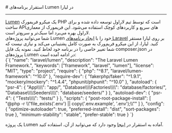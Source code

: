 

<Layout>
<Head>
<title>مستندات استقرار برنامه‌های Lumen - لیارا</title>
<meta property="og:title" content="مستندات خدمات رایانش ابری لیارا" />
<meta property="og:description" content="مستندات مربوط به استقرار Lumen در پلتفرم Laravel در لیارا"  />
</Head>
# استقرار برنامه‌های Lumen در لیارا
<hr className="mb-2" />
<a className="text-[#2196f3] " href="https://lumen.laravel.com/">Lumen</a> یک میکرو فریمورک PHP است که توسط تیم لاراول توسعه داده شده و برای ساخت APIهای سریع و کاربردهای کوچک استفاده می‌شود. این فریمورک از معماری لاراول بهره می‌برد اما سبک‌تر و سریع‌تر است.


<div className='h-2' />
شما می‌توانید پروژه‌های Lumen خود را با <a href="../../how-tos/create-app" className="text-[#2196f3] ">ایجاد برنامه‌های Laravel</a> بر روی لیارا مستقر کنید. لیارا، از این میکرو فریم‌ورک به صورت کامل پشتیبانی می‌کند و نیازی 
نیست که شما تغییر خاصی را در برنامه خود لحاظ کنید. نمونه یک فایل <Important>composer.json</Important> در پروژه‌های Lumen در ادامه آمده است:
<div className="h-2" />
<div dir='ltr'>
    <Highlight className="json">
        {`{
    "name": "laravel/lumen",
    "description": "The Laravel Lumen Framework.",
    "keywords": ["framework", "laravel", "lumen"],
    "license": "MIT",
    "type": "project",
    "require": {
        "php": "^8.1",
        "laravel/lumen-framework": "^10.0"
    },
    "require-dev": {
        "fakerphp/faker": "^1.9.1",
        "mockery/mockery": "^1.4.4",
        "phpunit/phpunit": "^10.0"
    },
    "autoload": {
        "psr-4": {
            "App\\\\": "app/",
            "Database\\\\Factories\\\\": "database/factories/",
            "Database\\\\Seeders\\\\": "database/seeders/"
        }
    },
    "autoload-dev": {
        "psr-4": {
            "Tests\\\\": "tests/"
        }
    },
    "scripts": {
        "post-root-package-install": [
            "@php -r \\"file_exists('.env') || copy('.env.example', '.env');\\""
        ]
    },
    "config": {
        "optimize-autoloader": true,
        "preferred-install": "dist",
        "sort-packages": true
    },
    "minimum-stability": "stable",
    "prefer-stable": true
}
`}
    </Highlight>
</div>
<div className="h-2" />
<Alert variant="success">
<p>
یک پروژه Lumen آماده به استقرار در <a href="https://github.com/liara-cloud/fastify-getting-started" className="text-[#2196f3] ">اینجا</a> وجود دارد که می‌توانید از آن، استفاده کنید.
</p>
</Alert>
</Layout>